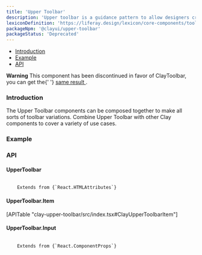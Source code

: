 ```yaml
---
title: 'Upper Toolbar'
description: 'Upper toolbar is a guidance pattern to allow designers create their own toolbars for edition with preview pages.'
lexiconDefinition: 'https://liferay.design/lexicon/core-components/toolbars/toolbar-upper/'
packageNpm: '@clayui/upper-toolbar'
packageStatus: 'Deprecated'
---
```



<div class="nav-toc-absolute">
<div class="nav-toc">

-   [Introduction](#introduction)
-   [Example](#example)
-   [API](#api)

</div>
</div>

<div class="clay-site-alert alert alert-warning">
	<strong class="lead">Warning</strong>
	This component has been discontinued in favor of ClayToolbar, you can get the{' '}
	<a href="https://storybook.clayui.com/?path=/story/design-system-components-toolbar--upper-toolbar">
		same result
	</a>.
</div>

### Introduction

The Upper Toolbar components can be composed together to make all sorts of toolbar variations. Combine Upper Toolbar with other Clay components to cover a variety of use cases.

### Example

<UpperToolbarExample />

### API

#### UpperToolbar

<code class="list-api-item-type">
	Extends from {`React.HTMLAttributes<HTMLElement>`}
</code>

#### UpperToolbar.Item

<div>[APITable "clay-upper-toolbar/src/index.tsx#ClayUpperToolbarItem"]</div>

#### UpperToolbar.Input

<code class="list-api-item-type">
	Extends from {`React.ComponentProps<typeof ClayInput>`}
</code>
